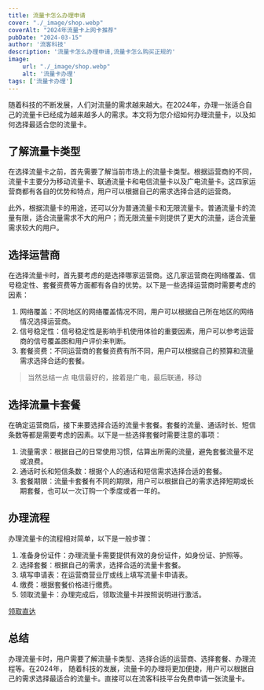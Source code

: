 ```yaml
---
title: 流量卡怎么办理申请
cover: "./_image/shop.webp"
coverAlt: "2024年流量卡上网卡推荐"
pubDate: "2024-03-15"
author: '流客科技'
description: '流量卡怎么办理申请,流量卡怎么购买正规的'
image:
    url: "./_image/shop.webp"
    alt: '流量卡办理'
tags: ['流量卡办理']
---
```



随着科技的不断发展，人们对流量的需求越来越大。在2024年，办理一张适合自己的流量卡已经成为越来越多人的需求。本文将为您介绍如何办理流量卡，以及如何选择最适合您的流量卡。

## 了解流量卡类型

在选择流量卡之前，首先需要了解当前市场上的流量卡类型。根据运营商的不同，流量卡主要分为移动流量卡、联通流量卡和电信流量卡以及广电流量卡。这四家运营商都有各自的优势和特点，用户可以根据自己的需求选择合适的运营商。

此外，根据流量卡的用途，还可以分为普通流量卡和无限流量卡。普通流量卡的流量有限，适合流量需求不大的用户；而无限流量卡则提供了更大的流量，适合流量需求较大的用户。

## 选择运营商

在选择流量卡时，首先要考虑的是选择哪家运营商。这几家运营商在网络覆盖、信号稳定性、套餐资费等方面都有各自的优势。以下是一些选择运营商时需要考虑的因素：

1. 网络覆盖：不同地区的网络覆盖情况不同，用户可以根据自己所在地区的网络情况选择运营商。
2. 信号稳定性：信号稳定性是影响手机使用体验的重要因素，用户可以参考运营商的信号覆盖图和用户评价来判断。
3. 套餐资费：不同运营商的套餐资费有所不同，用户可以根据自己的预算和流量需求选择合适的套餐。

> 当然总结一点 电信最好的，接着是广电，最后联通，移动

## 选择流量卡套餐

在确定运营商后，接下来要选择合适的流量卡套餐。套餐的流量、通话时长、短信条数等都是需要考虑的因素。以下是一些选择套餐时需要注意的事项：

1. 流量需求：根据自己的日常使用习惯，估算出所需的流量，避免套餐流量不足或浪费。
2. 通话时长和短信条数：根据个人的通话和短信需求选择合适的套餐。
3. 套餐期限：流量卡套餐有不同的期限，用户可以根据自己的需求选择短期或长期套餐，也可以一次订购一个季度或者一年的。

## 办理流程

办理流量卡的流程相对简单，以下是一般步骤：

1. 准备身份证件：办理流量卡需要提供有效的身份证件，如身份证、护照等。
2. 选择套餐：根据自己的需求，选择合适的流量卡套餐。
3. 填写申请表：在运营商营业厅或线上填写流量卡申请表。
4. 缴费：根据套餐价格进行缴费。
5. 领取流量卡：办理完成后，领取流量卡并按照说明进行激活。

[领取直达](https://tc.liuketh.cn) 

## 总结

办理流量卡时，用户需要了解流量卡类型、选择合适的运营商、选择套餐、办理流程等。在2024年，
随着科技的发展，流量卡的办理将更加便捷，用户可以根据自己的需求选择最适合的流量卡。直接可以在流客科技平台免费申请一张流量卡。
